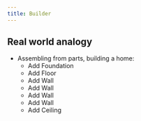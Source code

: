 ```yaml
---
title: Builder
---
```


## Real world analogy
- Assembling from parts, building a home:
  - Add Foundation
  - Add Floor
  - Add Wall
  - Add Wall
  - Add Wall
  - Add Wall
  - Add Ceiling